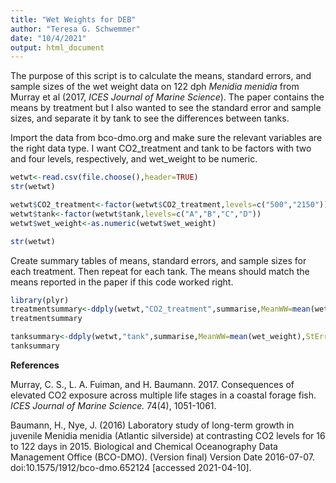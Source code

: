 ```yaml
---
title: "Wet Weights for DEB"
author: "Teresa G. Schwemmer"
date: "10/4/2021"
output: html_document
---
```


The purpose of this script is to calculate the means, standard errors, and sample sizes of the wet weight data on 122 dph *Menidia menidia* from Murray et al (2017, *ICES Journal of Marine Science*). The paper contains the means by treatment but I also wanted to see the standard error and sample sizes, and separate it by tank to see the differences between tanks. 

Import the data from bco-dmo.org and make sure the relevant variables are the right data type. I want CO2_treatment and tank to be factors with two and four levels, respectively, and wet_weight to be numeric.
```r
wetwt<-read.csv(file.choose(),header=TRUE)
str(wetwt)

wetwt$CO2_treatment<-factor(wetwt$CO2_treatment,levels=c("500","2150"))
wetwt$tank<-factor(wetwt$tank,levels=c("A","B","C","D"))
wetwt$wet_weight<-as.numeric(wetwt$wet_weight)

str(wetwt)

```

Create summary tables of means, standard errors, and sample sizes for each treatment. Then repeat for each tank. The means should match the means reported in the paper if this code worked right. 
```r
library(plyr)
treatmentsummary<-ddply(wetwt,"CO2_treatment",summarise,MeanWW=mean(wet_weight),StErr=sd(wet_weight)/sqrt(length(wet_weight)),N=length(wet_weight))
treatmentsummary

tanksummary<-ddply(wetwt,"tank",summarise,MeanWW=mean(wet_weight),StErr=sd(wet_weight)/sqrt(length(wet_weight)),N=length(wet_weight))
tanksummary

```

**References**

Murray, C. S., L. A. Fuiman, and H. Baumann. 2017. Consequences of elevated CO2 exposure across multiple life stages in a coastal forage fish. *ICES Journal of Marine Science.* 74(4), 1051-1061. 

Baumann, H., Nye, J. (2016) Laboratory study of long-term growth in juvenile Menidia menidia (Atlantic silverside) at contrasting CO2 levels for 16 to 122 days in 2015. Biological and Chemical Oceanography Data Management Office (BCO-DMO). (Version final) Version Date 2016-07-07. doi:10.1575/1912/bco-dmo.652124 [accessed 2021-04-10]. 